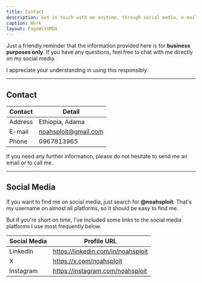 ```yaml
---
title: Contact
description: Get in touch with me anytime, through social media, e-mail, or phone number.
caption: Work
layout: PageWithMDX
---
```


Just a friendly reminder that the information provided here is for **business purposes only**. If you have any questions, feel free to chat with me directly on my social media.

I appreciate your understanding in using this responsibly.

---

## Contact

| Contact | Detail             |
| ------- | ------------------ |
| Address | Ethiopia, Adama |
| E-mail  | noahsploit@gmail.com  |
| Phone  | 0967813965  |

If you need any further information, please do not hesitate to send me an email or to call me.

---

## Social Media

If you want to find me on social media, just search for **@noahsploit**. That's my username on almost all platforms, so it should be easy to find me.

But if you're short on time, I've included some links to the social media platforms I use most frequently below.

| Social Media | Profile URL                     |
| ------------ | ------------------------------- |
| LinkedIn     | 	https://linkedin.com/in/noahsploit |
| X            | 	https://x.com/noahsploit           |
| Instagram    | https://instagram.com/noahsploit      |

